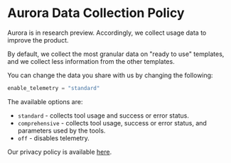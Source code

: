 
# Aurora Data Collection Policy

Aurora is in research preview. Accordingly, we collect usage data to improve the product.

By default, we collect the most granular data on "ready to use" templates, and we collect less information from the other templates.

You can change the data you share with us by changing the following:

```ts filename="aurora.config.toml"
enable_telemetry = "standard"
```

The available options are:

- `standard` - collects tool usage and success or error status.
- `comprehensive` - collects tool usage, success or error status, and parameters used by the tools.
- `off` - disables telemetry.

Our privacy policy is available [here](https://www.fiveonefour.com/legal/privacy.pdf).


